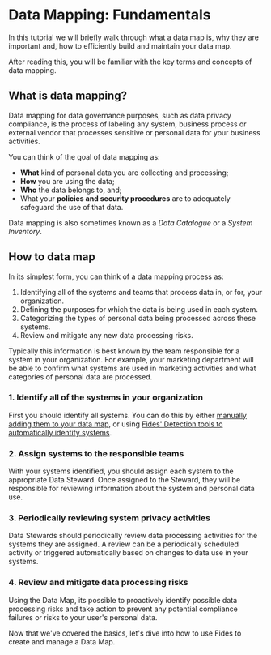 
# Data Mapping: Fundamentals

<TutorialKey duration="4" product="Fides" topic="Data Mapping"/>

In this tutorial we will briefly walk through what a data map is, why they are important and, how to efficiently build and maintain your data map.

After reading this, you will be familiar with the key terms and concepts of data mapping.

## What is data mapping?

Data mapping for data governance purposes, such as data privacy compliance, is the process of labeling any system, business process or external vendor that processes sensitive or personal data for your business activities. 

You can think of the goal of data mapping as:
* **What** kind of personal data you are collecting and processing;
* **How** you are using the data;
* **Who** the data belongs to, and;
* What your **policies and security procedures** are to adequately safeguard the use of that data.

Data mapping is also sometimes known as a *Data Catalogue* or a *System Inventory*.

## How to data map

In its simplest form, you can think of a data mapping process as:

1. Identifying all of the systems and teams that process data in, or for, your organization.
2. Defining the purposes for which the data is being used in each system.
3. Categorizing the types of personal data being processed across these systems.
4. Review and mitigate any new data processing risks.

Typically this information is best known by the team responsible for a system in your organization. For example, your marketing department will be able to confirm what systems are used in marketing activities and what categories of personal data are processed.

### 1. Identify all of the systems in your organization
First you should identify all systems. You can do this by either [manually adding them to your data map](/tutorials/data-mapping-adding-systems-manually), or using [Fides' Detection tools to automatically identify systems](./data-mapping-system-detection).

### 2. Assign systems to the responsible teams
With your systems identified, you should assign each system to the appropriate Data Steward. Once assigned to the Steward, they will be responsible for reviewing information about the system and personal data use.

### 3. Periodically reviewing system privacy activities
Data Stewards should periodically review data processing activities for the systems they are assigned. A review can be a periodically scheduled activity or  triggered automatically based on changes to data use in your systems.

### 4. Review and mitigate data processing risks
Using the Data Map, its possible to proactively identify possible data processing risks and take action to prevent any potential compliance failures or risks to your user's personal data.

Now that we've covered the basics, let's dive into how to use Fides to create and manage a Data Map.